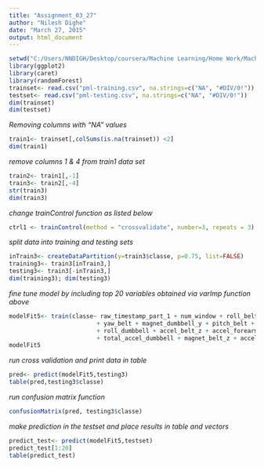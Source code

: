 ```yaml
---
title: "Assignment_03_27"
author: "Nilesh Dighe"
date: "March 27, 2015"
output: html_document
---
```



```r
setwd("C:/Users/NNDIGH/Desktop/coursera/Machine Learning/Home Work/Machine Learning_HW")
library(ggplot2)
library(caret)
library(randomForest)
trainset<- read.csv("pml-training.csv", na.strings=c("NA", "#DIV/0!"))
testset<- read.csv("pml-testing.csv", na.strings=c("NA", "#DIV/0!"))
dim(trainset)
dim(testset)
```

*Removing columns with "NA" values*
```r
train1<- trainset[,colSums(is.na(trainset)) <2]
dim(train1)
```

*remove columns 1 & 4 from train1 data set*
```r
train2<- train1[,-1]
train3<- train2[,-4]
str(train3)
dim(train3)
```
*change trainControl function as listed below*
```r
ctrl1 <- trainControl(method = "crossvalidate", number=3, repeats = 3)
```
*split data into training and testing sets*
```r
inTrain3<- createDataPartition(y=train3$classe, p=0.75, list=FALSE)
training3<- train3[inTrain3,]
testing3<- train3[-inTrain3,]
dim(training3); dim(testing3)
```
*fine tune model by including top 20 variables obtained via varImp function above*
```r
modelFit5<- train(classe~ raw_timestamp_part_1 + num_window + roll_belt + pitch_forearm + magnet_dumbbell_z
                         + yaw_belt + magnet_dumbbell_y + pitch_belt + roll_forearm + accel_dumbbell_y
                         + roll_dumbbell + accel_belt_z + accel_forearm_x + magnet_dumbbell_x + magnet_belt_y
                         + total_accel_dumbbell + magnet_belt_z + accel_dumbbell_z + magnet_forearm_z + magnet_arm_x, method="rf", data=training3, trainControl=ctrl1)
modelFit5
```
*run cross validation and print data in table*
```r
pred<- predict(modelFit5,testing3)
table(pred,testing3$classe)
```


*run confusion matrix function*
```r
confusionMatrix(pred, testing3$classe)
```

*make prediction in the testset and place results in table and vectors*
```r
predict_test<- predict(modelFit5,testset)
predict_test[1:20]
table(predict_test)
```